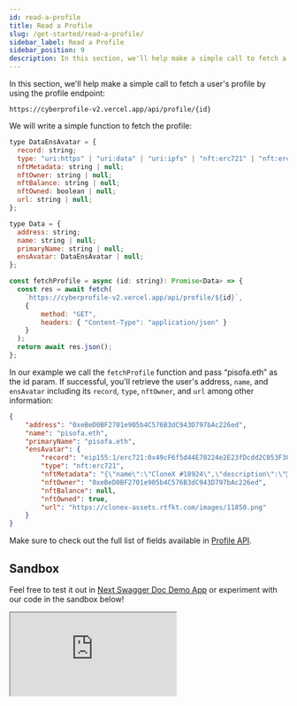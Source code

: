 ```yaml
---
id: read-a-profile
title: Read a Profile
slug: /get-started/read-a-profile/
sidebar_label: Read a Profile
sidebar_position: 9
description: In this section, we'll help make a simple call to fetch a user's profile.
---
```


In this section, we'll help make a simple call to fetch a user's profile by using the profile endpoint: 

```curl
https://cyberprofile-v2.vercel.app/api/profile/{id}
```

We will write a simple function to fetch the profile:

```jsx title="/src/App.tsx"
type DataEnsAvatar = {
  record: string;
  type: "uri:https" | "uri:data" | "uri:ipfs" | "nft:erc721" | "nft:erc1155";
  nftMetadata: string | null;
  nftOwner: string | null;
  nftBalance: string | null;
  nftOwned: boolean | null;
  url: string | null;
};

type Data = {
  address: string;
  name: string | null;
  primaryName: string | null;
  ensAvatar: DataEnsAvatar | null;
};

const fetchProfile = async (id: string): Promise<Data> => {
  const res = await fetch(
    `https://cyberprofile-v2.vercel.app/api/profile/${id}`,
    {
        method: "GET",
        headers: { "Content-Type": "application/json" }
    }
  );
  return await res.json();
};
```

In our example we call the `fetchProfile` function and pass “pisofa.eth” as the id param.  If successful, you'll retrieve the user's address, `name`, and `ensAvatar` including its `record`, `type`, `nftOwner`, and `url` among other information:

```json
{
    "address": "0xeBeD0BF2701e905b4C576B3dC943D797bAc226ed",
    "name": "pisofa.eth",
    "primaryName": "pisofa.eth",
    "ensAvatar": {
        "record": "eip155:1/erc721:0x49cF6f5d44E70224e2E23fDcdd2C053F30aDA28B/11850",
        "type": "nft:erc721",
        "nftMetadata": "{\"name\":\"CloneX #18924\",\"description\":\"🧬 CLONE X 🧬\\n\\n20,000 next-gen Avatars, by RTFKT and Takashi Murakami 🌸\\n\\nIf you own a clone without any Murakami trait please read the terms regarding RTFKT - Owned Content here: https://rtfkt.com/legal-2A\\n\\nYou are also entitled to a commercial license, please read the terms to that here: https://rtfkt.com/legal-2C\",\"attributes\":[{\"trait_type\":\"DNA\",\"value\":\"Human\"},{\"trait_type\":\"Eye Color\",\"value\":\"BLU\"},{\"trait_type\":\"Hair\",\"value\":\"BLU Curtains\"},{\"trait_type\":\"Clothing\",\"value\":\"BLCK VARSITY JCKT\"},{\"trait_type\":\"Mouth\",\"value\":\"ROBO\"}],\"image\":\"https://clonex-assets.rtfkt.com/images/11850.png\"}",
        "nftOwner": "0xeBeD0BF2701e905b4C576B3dC943D797bAc226ed",
        "nftBalance": null,
        "nftOwned": true,
        "url": "https://clonex-assets.rtfkt.com/images/11850.png"
    }
}
```

Make sure to check out the full list of fields available in [Profile API](/cyberconnect-api/rest-api/profile/).


## Sandbox

Feel free to test it out in [Next Swagger Doc Demo App](https://cyberprofile.vercel.app/) or experiment with our code in the sandbox below!

<iframe
  src="https://codesandbox.io/embed/read-a-profile-i4l5lw?codemirror=1&fontsize=14&hidenavigation=0&theme=dark&runonclick=1&view=split&module=/src/queries/GetIdentity.tsx"
  title="read-identity"
  allow="accelerometer; ambient-light-sensor; camera; encrypted-media; geolocation; gyroscope; hid; microphone; midi; payment; usb; vr; xr-spatial-tracking"
  sandbox="allow-forms allow-modals allow-popups allow-presentation allow-same-origin allow-scripts"
></iframe>

